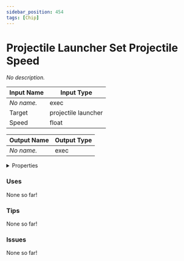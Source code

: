 ```yaml
---
sidebar_position: 454
tags: [Chip]
---
```


# Projectile Launcher Set Projectile Speed

*No description.*



| Input Name | Input Type |
|-----------|-----------|
| *No name.* | exec |
| Target | projectile launcher |
| Speed | float |

| Output Name | Output Type |
|-----------|-----------|
| *No name.* | exec |


<details>
  <summary>Properties</summary>
  <div>
    <div>
    <table>
      <thead>
        <tr>
          <th>Is beta required?</th>
          <th>❌</th>
        </tr>
        <tr>
          <th>Is this chip a trolling risk?</th>
          <th>❌</th>
        </tr>
        <tr>
          <th>Chip UUPD</th>
          <th>01cf75ba-b056-4226-b646-84fee1b7c9aa</th>
        </tr>
      </thead>
    </table>
    </div>
  </div>
</details>

### Uses

None so far!

### Tips

None so far!

### Issues

None so far!